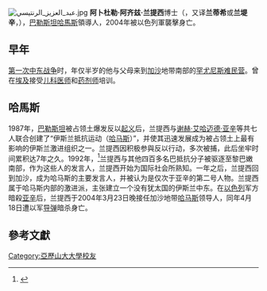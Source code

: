 [[File:عبد_العزيز_الرنتيسي.jpg|thumb]]
'''阿卜杜勒·阿齐兹·兰提西'''博士（{{lang-ar|عبد العزيز الرنتيسي}}，又译'''兰蒂希'''或'''兰堤辛'''，{{bd|1947年|10月23日|2004年|4月18日}}），[[巴勒斯坦|巴勒斯坦]][[哈馬斯|哈馬斯]]領導人，2004年被以色列軍襲擊身亡。

==早年==
[[第一次中东战争|第一次中东战争]]时，年仅半岁的他与父母来到[[加沙|加沙]]地带南部的[[罕尤尼斯|罕尤尼斯]][[难民营|难民营]]。曾在[[埃及|埃及]]接受[[儿科医师|儿科医师]]和[[药剂师|药剂师]]培训。

==哈馬斯==
1987年，[[巴勒斯坦|巴勒斯坦]]被占领土爆发反以[[起义|起义]]后，兰提西与[[谢赫·艾哈迈德·亚辛|谢赫·艾哈迈德·亚辛]]等共七人联合创建了“伊斯兰抵抗运动（[[哈马斯|哈马斯]]）”，并使其迅速发展成为被占领土上最有影响的伊斯兰激进组织之一。兰提西因积极参與反以行动，多次被捕，此后坐牢时间累积达7年之久。1992年，<ref>{{Cite news |url=https://www.voanews.com/archive/rantisi-life-lived-ended-palestinian-cause-2004-04-18 |title=Rantisi: A Life Lived, Ended for Palestinian Cause - 2004-04-18 |website=VOA |accessdate=2020-05-24 |archive-date=2021-01-27 |archive-url=https://web.archive.org/web/20210127024739/https://www.voanews.com/archive/rantisi-life-lived-ended-palestinian-cause-2004-04-18 |dead-url=no }}</ref>兰提西与其他四百多名巴抵抗分子被驱逐至黎巴嫩南部，作为这些人的发言人，兰提西开始为国际社会所熟知。一年之后，兰提西回到加沙，成为哈马斯的主要发言人，并被认为是仅次于亚辛的第二号人物。兰提西属于哈马斯内部的激进派，主张建立一个没有犹太国的伊斯兰中东。在[[以色列|以色列]]军方暗殺[[亚辛|亚辛]]后，兰提西于2004年3月23日晚接任加沙地带[[哈马斯|哈马斯]]领导人，同年4月18日遭以军[[导弹|导弹]]暗杀身亡。

==參考文獻==
{{reflist}}

{{巴以冲突}}

{{Authority control}}
{{西亚人物小作品}}
{{mil-bio-stub}}

{{DEFAULTSORT:Rantissa, Abdel Aziz, al}}

[[Category:亞歷山大大學校友|Category:亞歷山大大學校友]]